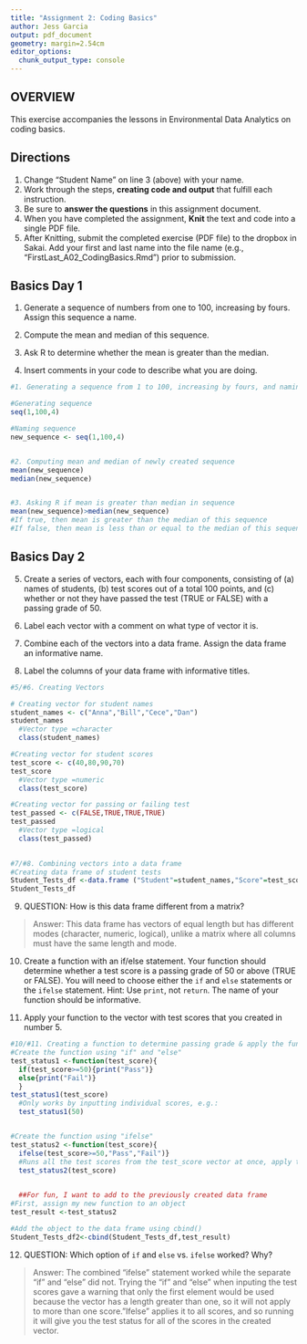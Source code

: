```yaml
---
title: "Assignment 2: Coding Basics"
author: Jess Garcia
output: pdf_document
geometry: margin=2.54cm
editor_options: 
  chunk_output_type: console
---
```


## OVERVIEW

This exercise accompanies the lessons in Environmental Data Analytics on coding basics. 

## Directions
1. Change "Student Name" on line 3 (above) with your name.
2. Work through the steps, **creating code and output** that fulfill each instruction.
3. Be sure to **answer the questions** in this assignment document.
4. When you have completed the assignment, **Knit** the text and code into a single PDF file.
5. After Knitting, submit the completed exercise (PDF file) to the dropbox in Sakai. Add your first and last name into the file name (e.g., "FirstLast_A02_CodingBasics.Rmd") prior to submission.



## Basics Day 1

1. Generate a sequence of numbers from one to 100, increasing by fours. Assign this sequence a name. 

2. Compute the mean and median of this sequence. 

3. Ask R to determine whether the mean is greater than the median. 

4. Insert comments in your code to describe what you are doing.

```r
#1. Generating a sequence from 1 to 100, increasing by fours, and naming that sequence

#Generating sequence
seq(1,100,4)

#Naming sequence
new_sequence <- seq(1,100,4) 


#2. Computing mean and median of newly created sequence
mean(new_sequence)
median(new_sequence)


#3. Asking R if mean is greater than median in sequence
mean(new_sequence)>median(new_sequence)
#If true, then mean is greater than the median of this sequence
#If false, then mean is less than or equal to the median of this sequence


```

## Basics Day 2

5. Create a series of vectors, each with four components, consisting of (a) names of students, (b) test scores out of a total 100 points, and (c) whether or not they have passed the test (TRUE or FALSE) with a passing grade of 50.

6. Label each vector with a comment on what type of vector it is.

7. Combine each of the vectors into a data frame. Assign the data frame an informative name.

8. Label the columns of your data frame with informative titles.

```r
#5/#6. Creating Vectors 

# Creating vector for student names
student_names <- c("Anna","Bill","Cece","Dan")
student_names
  #Vector type =character
  class(student_names)

#Creating vector for student scores
test_score <- c(40,80,90,70)
test_score
  #Vector type =numeric
  class(test_score)

#Creating vector for passing or failing test
test_passed <- c(FALSE,TRUE,TRUE,TRUE)
test_passed
  #Vector type =logical
  class(test_passed)
  

#7/#8. Combining vectors into a data frame
#Creating data frame of student tests
Student_Tests_df <-data.frame ("Student"=student_names,"Score"=test_score,"Passed"=test_passed)
Student_Tests_df

```

9. QUESTION: How is this data frame different from a matrix?

> Answer: This data frame has vectors of equal length but has different modes (character, numeric, logical), unlike a matrix where all columns must have the same length and mode.

10. Create a function with an if/else statement. Your function should determine whether a test score is a passing grade of 50 or above (TRUE or FALSE). You will need to choose either the `if` and `else` statements or the `ifelse` statement. Hint: Use `print`, not `return`. The name of your function should be informative.

11. Apply your function to the vector with test scores that you created in number 5. 

```r
#10/#11. Creating a function to determine passing grade & apply the function
#Create the function using "if" and "else"
test_status1 <-function(test_score){
  if(test_score>=50){print("Pass")}
  else{print("Fail")}
  }
test_status1(test_score)
  #Only works by inputting individual scores, e.g.:
  test_status1(50)


#Create the function using "ifelse"
test_status2 <-function(test_score){
  ifelse(test_score>=50,"Pass","Fail")}
  #Runs all the test scores from the test_score vector at once, apply to function to the vector
  test_status2(test_score)

  
  ##For fun, I want to add to the previously created data frame
#First, assign my new function to an object
test_result <-test_status2

#Add the object to the data frame using cbind()
Student_Tests_df2<-cbind(Student_Tests_df,test_result)


```

12. QUESTION: Which option of `if` and `else` vs. `ifelse` worked? Why?

> Answer: The combined "ifelse" statement worked while the separate "if" and "else" did not. Trying the "if" and "else" when inputing the test scores gave a warning that only the first element would be used because the vector has a length greater than one, so it will not apply to more than one score."Ifelse" applies it to all scores, and so running it will give you the test status for all of the scores in the created vector. 
